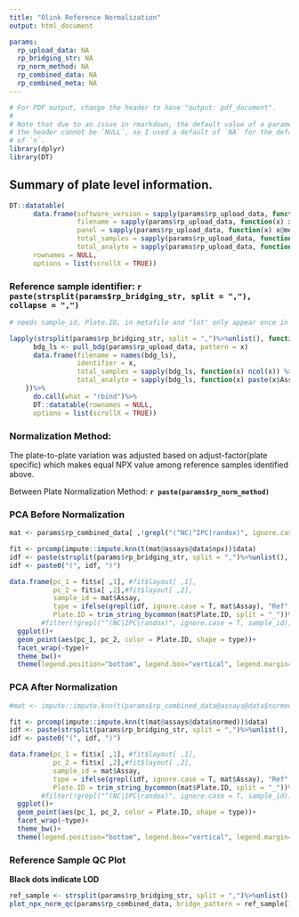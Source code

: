 ```yaml
---
title: "Olink Reference Normalization"
output: html_document

params:
  rp_upload_data: NA
  rp_bridging_str: NA
  rp_norm_method: NA
  rp_combined_data: NA
  rp_combined_meta: NA
---
```


```r
# For PDF output, change the header to have "output: pdf_document".
#
# Note that due to an issue in rmarkdown, the default value of a parameter in
# the header cannot be `NULL`, so I used a default of `NA` for the default value
# of `n`.
library(dplyr)
library(DT)
```


## Summary of plate level information.


```r
DT::datatable(
      data.frame(software_version = sapply(params$rp_upload_data, function(x) x@metadata$software_version) %>% unlist(),
                 filename = sapply(params$rp_upload_data, function(x) x$file_name[1]) %>% unlist(),
                 panel = sapply(params$rp_upload_data, function(x) x@metadata$panel)%>% unlist(),
                 total_samples = sapply(params$rp_upload_data, function(x) ncol(x)) %>% unlist(),
                 total_analyte = sapply(params$rp_upload_data, function(x) nrow(x)) %>% unlist()),
      rownames = NULL,
      options = list(scrollX = TRUE))
```
 
### Reference sample identifier: `r paste(strsplit(params$rp_bridging_str, split = ","), collapse = ",")`    

```r
# needs sample_id, Plate.ID, in metafile and "lot" only appear once in column names

lapply(strsplit(params$rp_bridging_str, split = ",")%>%unlist(), function(x){
      bdg_ls <- pull_bdg(params$rp_upload_data, pattern = x)
      data.frame(filename = names(bdg_ls),
                 identifier = x,
                 total_samples = sapply(bdg_ls, function(x) ncol(x)) %>% unlist(),
                 total_analyte = sapply(bdg_ls, function(x) paste(x$Assay, collapse = ",")) %>% unlist())
    })%>%
      do.call(what = "rbind")%>%
      DT::datatable(rownames = NULL,
      options = list(scrollX = TRUE))

```

### Normalization Method:
The plate-to-plate variation was adjusted based on adjust-factor(plate specific) which makes equal NPX value among reference samples identified above.    

Between Plate Normalization Method: **`r paste(params$rp_norm_method)`**    


### PCA Before Normalization 

```r
mat <- params$rp_combined_data[ ,!grepl("(^NC|^IPC|randox)", ignore.case = T, params$rp_combined_data$Assay)]

fit <- prcomp(impute::impute.knn(t(mat@assays@data$npx))$data)
idf <- paste(strsplit(params$rp_bridging_str, split = ",")%>%unlist(), collapse = "|")
idf <- paste0("(", idf, ")")

data.frame(pc_1 = fit$x[ ,1], #fit$layout[ ,1],
           pc_2 = fit$x[ ,2],#fit$layout[ ,2],
           sample_id = mat$Assay,
           type = ifelse(grepl(idf, ignore.case = T, mat$Assay), "Ref", "Study_Sample"),
           Plate.ID = trim_string_bycommon(mat$Plate.ID, split = "_"))%>%
        #filter(!grepl("^(NC|IPC|randox)", ignore.case = T, sample_id))%>%
  ggplot()+
  geom_point(aes(pc_1, pc_2, color = Plate.ID, shape = type))+
  facet_wrap(~type)+
  theme_bw()+
  theme(legend.position="bottom", legend.box="vertical", legend.margin=margin())
```

### PCA After Normalization 

```r
#mat <- impute::impute.knn(t(params$rp_combined_data@assays@data$normed))$data

fit <- prcomp(impute::impute.knn(t(mat@assays@data$normed))$data)
idf <- paste(strsplit(params$rp_bridging_str, split = ",")%>%unlist(), collapse = "|")
idf <- paste0("(", idf, ")")

data.frame(pc_1 = fit$x[ ,1], #fit$layout[ ,1],
           pc_2 = fit$x[ ,2],#fit$layout[ ,2],
           sample_id = mat$Assay,
           type = ifelse(grepl(idf, ignore.case = T, mat$Assay), "Ref", "Study_Sample"),
           Plate.ID = trim_string_bycommon(mat$Plate.ID, split = "_"))%>%
        #filter(!grepl("^(NC|IPC|randox)", ignore.case = T, sample_id))%>%
  ggplot()+
  geom_point(aes(pc_1, pc_2, color = Plate.ID, shape = type))+
  facet_wrap(~type)+
  theme_bw()+
  theme(legend.position="bottom", legend.box="vertical", legend.margin=margin())
```

### Reference Sample QC Plot

**Black dots indicate LOD**       

```r
ref_sample <- strsplit(params$rp_bridging_str, split = ",")%>%unlist()
plot_npx_norm_qc(params$rp_combined_data, bridge_pattern = ref_sample[1])$all
```

